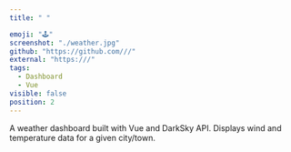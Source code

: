 ```yaml
---
title: " "

emoji: "🕹️"
screenshot: "./weather.jpg"
github: "https://github.com///"
external: "https:///"
tags:
  - Dashboard
  - Vue
visible: false
position: 2
---
```


A weather dashboard built with Vue and DarkSky API. Displays wind and temperature data for a given city/town.
